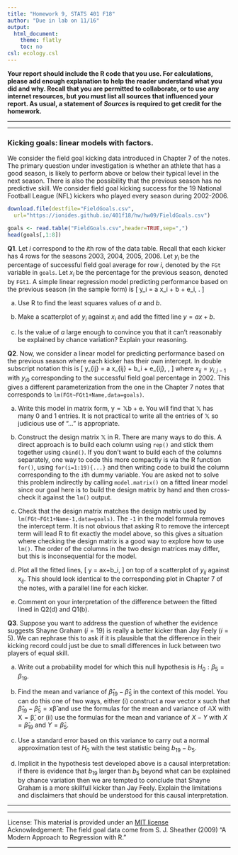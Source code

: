 ```yaml
---
title: "Homework 9, STATS 401 F18"
author: "Due in lab on 11/16"
output:
  html_document:
    theme: flatly
    toc: no
csl: ecology.csl
---
```



\newcommand\prob{\mathrm{P} }
\newcommand\E{\mathrm{E} }
\newcommand\mat[1]{\mathbb{#1} }
\renewcommand\vec[1]{\boldsymbol{\mathrm{#1} } }
\newcommand\transpose{ {\scriptscriptstyle \mathrm{T} } }
\newcommand\var{\mathrm{Var}}
\newcommand\sd{\mathrm{SD}}
\newcommand\sdSample{\mathrm{sd}}
\newcommand\varSample{\mathrm{var}}
\newcommand\cov{\mathrm{Cov}}
\newcommand\covSample{\mathrm{cov} }
\newcommand\corSample{\mathrm{cor} }
\newcommand\cor{\mathrm{Cor}}
\newcommand\normal{\mathrm{normal} }
\newcommand\iid{\mathrm{iid} }
\newcommand\MVN{\mathrm{MVN} }

**Your report should include the R code that you use. For calculations, please add enough explanation to help the reader understand what you did and why. Recall that you are permitted to collaborate, or to use any internet resources, but you must list all sources that influenced your report. As usual, a statement of _Sources_ is required to get credit for the homework.**

--------------

-------------

### Kicking goals: linear models with factors.

We consider the field goal kicking data introduced in Chapter 7 of the notes. The primary question under investigation is whether an athlete that has a good season, is likely to perform above or below their typical level in the next season. There is also the possibility that the previous season has no predictive skill. We consider field goal kicking success for the 19 National Football League (NFL) kickers who played every season during 2002-2006.
```r
download.file(destfile="FieldGoals.csv", 
  url="https://ionides.github.io/401f18/hw/hw09/FieldGoals.csv")
```
```r
goals <- read.table("FieldGoals.csv",header=TRUE,sep=",")
head(goals[,1:8]) 
```

**Q1**. Let $i$ correspond to the $i$th row of the data table. 
Recall that each kicker has $4$ rows for the seasons 2003, 2004, 2005, 2006.
Let $y_i$ be the percentage of successful field goal average for row $i$, denoted by the `FGt` variable in `goals`. 
Let $x_i$ be the percentage for the previous season, denoted by `FGt1`.
A simple linear regression model predicting performance based on the previous season (in the sample form) is
\[
y_i = a x_i + b + e_i, \quad \mbox{for $i=1,\dots,4\times 19$}.
\]

(a) Use R to find the least squares values of $a$ and $b$.

(b) Make a scatterplot of $y_i$ against $x_i$ and add the fitted line $y=ax+b$.

(c) Is the value of $a$ large enough to convince you that it can't reasonably be explained by chance variation? Explain your reasoning. 

**Q2**. Now, we consider a linear model for predicting performance based on the previous season where each kicker has their own intercept. 
In double subscript notation this is
\[
y_{ij} = a x_{ij} + b_i + e_{ij}, \quad\mbox{for $i=1,\dots,19$ and $j=1,\dots,4$},
\]
where $x_{ij}=y_{i,j-1}$ with $y_{i0}$ corresponding to the successful field goal percentage in 2002.
This gives a different parameterization from the one in the Chapter 7 notes that corresponds to `lm(FGt~FGt1+Name,data=goals)`.

(a) Write this model in matrix form, $\vec{y}=\mat{X}\vec{b}+\vec{e}$. You will find that $\mat{X}$ has many 0 and 1 entries. It is not practical to write all the entries of $\mat{X}$ so judicious use of "$\dots$" is appropriate.

(b) Construct the design matrix $\mat{X}$ in R. There are many ways to do this. A direct approach is to build each column using `rep()` and stick them together using `cbind()`. If you don't want to build each of the columns separately, one way to code this more compactly is via the R function `for()`,  using `for(i=1:19){...}` and then writing code to build the column corresponding to the `i`th dummy variable.
You are asked not to solve this problem indirectly by calling `model.matrix()` on a fitted linear model since our goal here is to build the design matrix by hand and then cross-check it against the `lm()` output.

(c) Check that the design matrix matches the design matrix used by `lm(FGt~FGt1+Name-1,data=goals)`.
 The `-1` in the model formula removes the intercept term. It is not obvious that asking R to remove the intercept term will lead R to fit exactly the model above, so this gives a situation where checking the design matrix is a good way to explore how to use `lm()`. The order of the columns in the two design matrices may differ, but this is inconsequential for the model.

(d) Plot all the fitted lines,
\[
y = ax+b_i, \quad\mbox{for $i=1,\dots,19$}
\]
on top of a scatterplot of $y_{ij}$ against $x_{ij}$. This should look identical to the corresponding plot in Chapter 7 of the notes, with a parallel line for each kicker. 

(e) Comment on your interpretation of the difference between the fitted lined in Q2(d) and Q1(b).

**Q3**. Suppose you want to address the question of whether the evidence suggests Shayne Graham ($i=19$) is really a better kicker than Jay Feely ($i=5$). We can rephrase this to ask if it is plausible that the difference in their kicking record could just be due to small differences in luck between two players of equal skill.

(a) Write out a probability model for which this null hypothesis is $H_0: \beta_5=\beta_{19}$.

(b) Find the mean and variance of $\hat\beta_{19}-\hat\beta_{5}$ in the context of this model. You can do this one of two ways, either (i) construct a row vector $\vec{x}$ such that 
$\hat\beta_{19}-\hat\beta_{5}=\vec{x}\vec{\hat\beta}$ and use the formulas for the mean and variance of $\mat{A}\vec{X}$ with $\vec{X}=\vec{\hat\beta}$, or (ii) use the formulas for the mean and variance of $X-Y$ with $X=\hat\beta_{19}$ and $Y=\hat\beta_{5}$.

(c) Use a standard error based on this variance to carry out a normal approximation test of $H_0$ with the test statistic being $b_{19}-b_{5}$.

(d) Implicit in the hypothesis test developed above is a causal interpretation: if there is evidence that $b_{19}$ larger than $b_{5}$ beyond what can be explained by chance variation then we are tempted to conclude that Shayne Graham is a more skillfull kicker than Jay Feely. Explain the limitations and disclaimers that should be understood for this causal interpretation.


--------------

-------------


License: This material is provided under an [MIT license](https://ionides.github.io/401w18/LICENSE)<br>
Acknowledgement: The field goal data come from S. J. Sheather (2009) "A Modern Approach to Regression with R."

------
